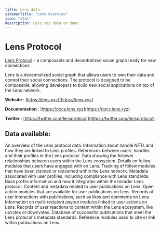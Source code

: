 ```yaml
---
title: Lens data
sidebarTitle: "Lens Overview"
icon: "star"
description: Lens.xyz data on dune
---
```


# Lens Protocol
[Lens Protocol](https://lens.xyz) - a composable and decentralized social graph ready for new connections.

Lens is a decentralized social graph that allows users to own their data and control their social connections. The protocol is designed to be composable, allowing developers to build new social applications on top of the Lens network.

**Website** : [https://lens.xyz](https://lens.xyz)

**Documentation** : [https://docs.lens.xyz](https://docs.lens.xyz)

**Twitter** : [https://twitter.com/lensprotocol](https://twitter.com/lensprotocol)


## Data available:

<CardGroup cols={2}>
  <Card title="Overview" icon="eye" href="/data-catalog/community/lens/overview">
    An overview of the Lens protocol data.
  </Card>
  <Card title="Namespace Handle" icon="key" href="/data-catalog/community/lens/namespace-handle">
    Information about handle NFTs and how they are linked to Lens profiles.
  </Card>
  <Card title="Namespace Handle Link" icon="link" href="/data-catalog/community/lens/namespace-handle-link">
    References between users' handles and their profiles in the Lens protocol.
  </Card>
  <Card title="Profile Follower" icon="users" href="/data-catalog/community/lens/profile-follower">
    Data showing the follower relationships between users within the Lens ecosystem.
  </Card>
  <Card title="Profile Follow Module" icon="rss" href="/data-catalog/community/lens/profile-follow-module">
    Details on follow modules that users have engaged with on Lens.
  </Card>
  <Card title="Profile Follow Module Record" icon="record-vinyl" href="/data-catalog/community/lens/profile-follow-module-record">
    Tracking of follow modules that have been claimed or redeemed within the Lens network.
  </Card>
  <Card title="Profile Metadata" icon="id-card-alt" href="/data-catalog/community/lens/profile-metadata">
    Metadata associated with user profiles, including compliance with Lens standards.
  </Card>
  <Card title="Profile Record" icon="address-book" href="/data-catalog/community/lens/profile-record">
    Base profile information and how it integrates within the broader Lens protocol.
  </Card>
  <Card title="Publication Metadata" icon="book-open" href="/data-catalog/community/lens/publication-metadata">
    Content and metadata related to user publications on Lens.
  </Card>
  <Card title="Publication Open Action Module" icon="cogs" href="/data-catalog/community/lens/publication-open-action-module">
    Open action modules that are available for user publications on Lens.
  </Card>
  <Card title="Publication Open Action Module Acted Recorded" icon="check-double" href="/data-catalog/community/lens/publication-open-action-module-acted-recorded">
    Records of user interactions with publications, such as likes and comments on Lens.
  </Card>
  <Card title="Publication Open Action Module Multi-Recipient" icon="users-cog" href="/data-catalog/community/lens/publication-open-action-module-acted-multirecipient">
    Information on multi-recipient payout modules linked to user actions on Lens.
  </Card>
  <Card title="Publication Reaction" icon="thumbs-up" href="/data-catalog/community/lens/publication-reaction">
    Records of user reactions to content within the Lens ecosystem, like upvotes or downvotes.
  </Card>
  <Card title="Publication Record" icon="archive" href="/data-catalog/community/lens/publication-record">
    Database of successful publications that meet the Lens protocol's metadata standards.
  </Card>
  <Card title="Publication Reference Module" icon="project-diagram" href="/data-catalog/community/lens/publication-reference-module">
    Reference modules used to cite or link within publications on Lens.
  </Card>
</CardGroup>
